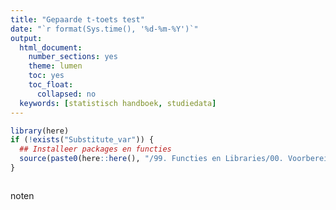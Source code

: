 ```yaml
---
title: "Gepaarde t-toets test"
date: "`r format(Sys.time(), '%d-%m-%Y')`"
output:
  html_document: 
    number_sections: yes
    theme: lumen
    toc: yes
    toc_float:
      collapsed: no
  keywords: [statistisch handboek, studiedata]
---
```

```r
library(here)
if (!exists("Substitute_var")) {
  ## Installeer packages en functies
  source(paste0(here::here(), "/99. Functies en Libraries/00. Voorbereidingen.R"), echo = FALSE)
}
```
<!-- ## CLOSEDBLOK: Header.R -->
```r
```
<!-- ## /CLOSEDBLOK: Header.R -->
<style>
`r htmltools::includeHTML(paste0(here::here(),"/01. Includes/css/Stylesheet_SHHO.css"))`
</style>


noten

<!-- ## CLOSEDBLOK: Footer.R -->
```r
```
<!-- ## /CLOSEDBLOK: Footer.R -->
